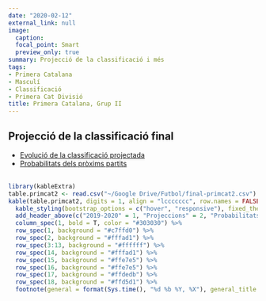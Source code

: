 ```yaml
---
date: "2020-02-12"
external_link: null
image:
  caption: 
  focal_point: Smart
  preview_only: true
summary: Projecció de la classificació i més
tags:
- Primera Catalana
- Masculí
- Classificació
- Primera Cat Divisió
title: Primera Catalana, Grup II
---
```

## Projecció de la classificació final

* [Evolució de la classificació projectada](https://futstat.cat/projeccions/primera-cat2-evolucio/)
<br>
* [Probabilitats dels pròxims partits](https://futstat.cat/projeccions/primera-cat2-partits/)
<br>
<br>
```r
library(kableExtra)
table.primcat2 <- read.csv("~/Google Drive/Futbol/final-primcat2.csv")
kable(table.primcat2, digits = 1, align = "lccccccc", row.names = FALSE, col.names = c("Club", "Punts", "GD", "Campió", "Playoffs", "Descens", "Atacar", "Defensar"))  %>%
  kable_styling(bootstrap_options = c("hover", "responsive"), fixed_thead = T) %>%
  add_header_above(c("2019-2020" = 1, "Projeccions" = 2, "Probabilitats" = 3, "Rànquings" = 2), background = "white") %>%
  column_spec(1, bold = T, color = "#303030") %>%
  row_spec(1, background = "#c7ffd0") %>%
  row_spec(2, background = "#fffad1") %>%
  row_spec(3:13, background = "#ffffff") %>%
  row_spec(14, background = "#fffad1") %>%
  row_spec(15, background = "#ffe7e5") %>%
  row_spec(16, background = "#ffe7e5") %>%
  row_spec(17, background = "#ffdedb") %>%
  row_spec(18, background = "#ffd5d1") %>%
  footnote(general = format(Sys.time(), "%d %b %Y, %X"), general_title = "Actualitzat:", footnote_as_chunk = T)
```
